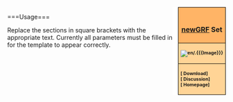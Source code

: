 <div style="float:right; padding-left:12px; background:#ffffff;">
<div style="border:1px solid #000000; background:#ffb466; padding:5px; -moz-border-radius-topleft:5px; -moz-border-radius-topright:5px; font-size: 12pt;">
<center><strong><font size="3">{{{Name}}}<br/>[[Main/en/NewGRF|newGRF]] Set</font></strong></center>
</div>
<div style="border:1px solid black; border-top-width: 0px; background:#ffd496; padding:5px; font-size: 8pt; font-weight:bold">
[[File:en/.{{{Image}}}]]<br/>
</div>
<div style="border:1px solid black; border-top-width: 0px; background:#ffd496; padding:5px; -moz-border-radius-bottomleft:5px; -moz-border-radius-bottomright:8px; font-size: 8pt; font-weight:bold">
[{{{Download}}} Download]<br/>
[{{{Discussion}}} Discussion]<br/>
[{{{Homepage}}} Homepage]<br/>
</div>
</div>
<includeonly>[[Category:en/NewGRF Sets|{{PAGENAME}}]]</includeonly>
<noinclude>===Usage===
{{newgrf set<br/>
|Name=[grf name]<br/>
|Image=[image.grf]<br/>
|Download=[url of download page]<br/>
|Discussion=[url of discussion page]<br/>
|Homepate=[url of homepage]<br/>
}}

Replace the sections in square brackets with the appropriate text. Currently all parameters must be filled in for the template to appear correctly.</noinclude>
